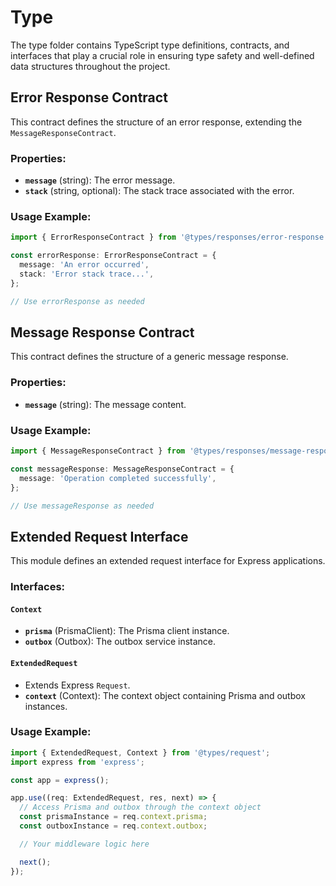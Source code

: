 # Type 

The type folder contains TypeScript type definitions, contracts, and interfaces that play a crucial role in ensuring type safety and well-defined data structures throughout the project.

## Error Response Contract

This contract defines the structure of an error response, extending the `MessageResponseContract`.

### Properties:

- **`message`** (string): The error message.
- **`stack`** (string, optional): The stack trace associated with the error.

### Usage Example:

```typescript
import { ErrorResponseContract } from '@types/responses/error-response.contract';

const errorResponse: ErrorResponseContract = {
  message: 'An error occurred',
  stack: 'Error stack trace...',
};

// Use errorResponse as needed
```

## Message Response Contract

This contract defines the structure of a generic message response.

### Properties:

- **`message`** (string): The message content.

### Usage Example:

```typescript
import { MessageResponseContract } from '@types/responses/message-response.contract';

const messageResponse: MessageResponseContract = {
  message: 'Operation completed successfully',
};

// Use messageResponse as needed
```

## Extended Request Interface

This module defines an extended request interface for Express applications.

### Interfaces:

#### `Context`

- **`prisma`** (PrismaClient): The Prisma client instance.
- **`outbox`** (Outbox): The outbox service instance.

#### `ExtendedRequest`

- Extends Express `Request`.
- **`context`** (Context): The context object containing Prisma and outbox instances.

### Usage Example:

```typescript
import { ExtendedRequest, Context } from '@types/request';
import express from 'express';

const app = express();

app.use((req: ExtendedRequest, res, next) => {
  // Access Prisma and outbox through the context object
  const prismaInstance = req.context.prisma;
  const outboxInstance = req.context.outbox;

  // Your middleware logic here

  next();
});
```